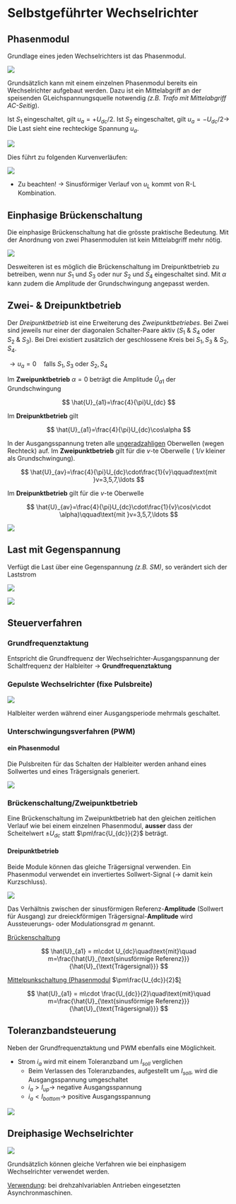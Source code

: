 # Selbstgeführter Wechselrichter

## Phasenmodul

Grundlage eines jeden Wechselrichters ist das Phasenmodul.

![](images/paste-55.png)

Grundsätzlich kann mit einem einzelnen Phasenmodul bereits ein Wechselrichter aufgebaut werden. Dazu ist ein Mittelabgriff an der speisenden GLeichspannungsquelle notwendig *(z.B. Trafo mit Mittelabgriff AC-Seitig*).

Ist $S_1$ eingeschaltet, gilt $u_a=+U_{dc}/2$. Ist $S_2$ eingeschaltet, gilt $u_a = -U_{dc}/2 \rightarrow$ Die Last sieht eine rechteckige Spannung $u_a$.

![](images/paste-56.png)

Dies führt zu folgenden Kurvenverläufen:

![](images/wechselrichter/phasenmodul_verlauf.png)

-   Zu beachten! $\rightarrow$ Sinusförmiger Verlauf von $u_L$ kommt von R-L Kombination.

## Einphasige Brückenschaltung

Die einphasige Brückenschaltung hat die grösste praktische Bedeutung. Mit der Anordnung von zwei Phasenmodulen ist kein Mittelabgriff mehr nötig.

![](images/paste-58.png)

Desweiteren ist es möglich die Brückenschaltung im Dreipunktbetrieb zu betreiben, wenn nur $S_1$ und $S_3$ oder nur $S_2$ und $S_4$ eingeschaltet sind. Mit $\alpha$ kann zudem die Amplitude der Grundschwingung angepasst werden.

::: callout-note
## Zwei- & Dreipunktbetrieb

Der *Dreipunktbetrieb* ist eine Erweiterung des *Zweipunktbetriebes*. Bei Zwei sind jeweils nur einer der diagonalen Schalter-Paare aktiv ($S_1\ \&\ S_4$ oder $S_2\ \&\ S_3$). Bei Drei existiert zusätzlich der geschlossene Kreis bei $S_1,\,S_3$ & $S_2,\,S_4$.

$\rightarrow u_a=0\quad\text{falls }S_1,\,S_3\text{ oder }S_2,\,S_4$
:::

Im **Zweipunktbetrieb** $\alpha=0$ beträgt die Amplitude $\hat{U}_{a1}$ der Grundschwingung

$$
\hat{U}_{a1}=\frac{4}{\pi}U_{dc}
$$

Im **Dreipunktbetrieb** gilt

$$
\hat{U}_{a1}=\frac{4}{\pi}U_{dc}\cos\alpha
$$

In der Ausgangsspannung treten alle [ungeradzahligen]{.underline} Oberwellen (wegen Rechteck) auf. Im **Zweipunktbetrieb** gilt für die $v$-te Oberwelle ( $1/v$ kleiner als Grundschwingung).

$$
\hat{U}_{av}=\frac{4}{\pi}U_{dc}\cdot\frac{1}{v}\qquad\text{mit }v=3,5,7,\ldots
$$

Im **Dreipunktbetrieb** gilt für die $v$-te Oberwelle

$$
\hat{U}_{av}=\frac{4}{\pi}U_{dc}\cdot\frac{1}{v}\cos(v\cdot \alpha)\qquad\text{mit }v=3,5,7,\ldots
$$

![](images/wechselrichter/zwei_dreipunktbetrieb.png)

## Last mit Gegenspannung

Verfügt die Last über eine Gegenspannung *(z.B. SM)*, so verändert sich der Laststrom

![](images/paste-60.png)

![](images/paste-61.png)

## Steuerverfahren

### Grundfrequenztaktung

Entspricht die Grundfrequenz der Wechselrichter-Ausgangspannung der Schaltfrequenz der Halbleiter $\rightarrow$ **Grundfrequenztaktung**

### Gepulste Wechselrichter (fixe Pulsbreite)

![](images/paste-62.png)

Halbleiter werden während einer Ausgangsperiode mehrmals geschaltet.

```{=latex}
\begin{itemize}
  \item[\textcolor{OliveGreen}{\faPlus}] Entstehende Oberschwingung verschieben sich zu höheren Frequenzen
  \item[\textcolor{OliveGreen}{\faPlus}] Amplitude der Grundschwingunge der Ausgangsspannung lässt sich einstellen
  \item[\textcolor{BrickRed}{\faMinus}] mehrmaliges Pulsen in jeder Halbwelle erhöht Schaltverluste in Halbleitern
\end{itemize}
```
### Unterschwingungsverfahren (PWM)

#### ein Phasenmodul

Die Pulsbreiten für das Schalten der Halbleiter werden anhand eines Sollwertes und eines Trägersignals generiert.

![](images/paste-63.png)

```{=tex}
\begin{itemize}
  \item[\circled{1}] dreieckförmiges Trägersignal \& sinusförmiger Sollwert
  \item[\circled{2}] Ausgangsspannung $u_a$ eines Phasenmoduls
\end{itemize}
```
::: callout-tip
### Brückenschaltung/Zweipunktbetrieb

Eine Brückenschaltung im Zweipunktbetrieb hat den gleichen zeitlichen Verlauf wie bei einem einzelnen Phasenmodul, **ausser** dass der Scheitelwert $\pm U_{dc}$ statt $\pm\frac{U_{dc}}{2}$ beträgt.
:::

#### Dreipunktbetrieb

Beide Module können das gleiche Trägersignal verwenden. Ein Phasenmodul verwendet ein invertiertes Sollwert-Signal ($\rightarrow$ damit kein Kurzschluss).

![](images/paste-64.png)

```{=latex}
\begin{itemize}
  \item[\circled{1}] dreieckförmiges Trägersignal \& sinusförmiger Sollwert
  \item[\circled{2}] Mit $S_1$ \& $S_2$ (Phasenmodul \#1) erzeugte Ausgangsspannung
  \item[\circled{3}] Mit $S_3$ \& $S_4$ (Phasenmodul \#2) erzeugte Ausgangsspannung
  \item[\circled{4}] Ausgangsspannung an der Last
\end{itemize}
```
Das Verhältnis zwischen der sinusförmigen Referenz-**Amplitude** (Sollwert für Ausgang) zur dreieckförmigen Trägersignal-**Amplitude** wird Aussteuerungs- oder Modulationsgrad $m$ genannt.

[Brückenschaltung]{.underline}

$$
\hat{U}_{a1} = m\cdot U_{dc}\quad\text{mit}\quad m=\frac{\hat{U}_{\text{sinusförmige Referenz}}}{\hat{U}_{\text{Trägersignal}}}
$$

[Mittelpunkschaltung (Phasenmodul]{.underline} $\pm\frac{U_{dc}}{2}$[)]{.underline}

$$
\hat{U}_{a1} = m\cdot \frac{U_{dc}}{2}\quad\text{mit}\quad m=\frac{\hat{U}_{\text{sinusförmige Referenz}}}{\hat{U}_{\text{Trägersignal}}}
$$

```{=latex}
\begin{conditions}
  \hat{U}_{a1} & Amplitude der Grundschwingung der Wechselrichter-Ausgangsspannung
\end{conditions}
```
## Toleranzbandsteuerung

Neben der Grundfrequenztaktung und PWM ebenfalls eine Möglichkeit.

-   Strom $i_a$ wird mit einem Toleranzband um $I_{soll}$ verglichen
    -   Beim Verlassen des Toleranzbandes, aufgestellt um $I_{soll}$, wird die Ausgangsspannung umgeschaltet
    -   $i_{a}>I_{up}\rightarrow$ negative Ausgangsspannung
    -   $i_a<I_{bottom}\rightarrow$ positive Ausgangsspannung

![](images/paste-65.png)

## Dreiphasige Wechselrichter

![](images/paste-66.png)

Grundsätzlich können gleiche Verfahren wie bei einphasigem Wechselrichter verwendet werden.

[Verwendung]{.underline}: bei drehzahlvariablen Antrieben eingesetzten Asynchronmaschinen.